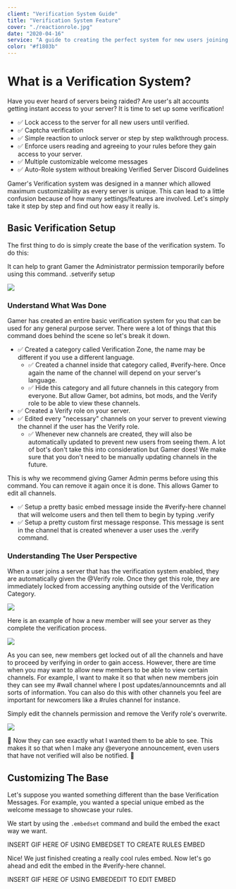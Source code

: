 ```yaml
---
client: "Verification System Guide"
title: "Verification System Feature"
cover: "./reactionrole.jpg"
date: "2020-04-16"
service: "A guide to creating the perfect system for new users joining your server."
color: "#f1803b"
---
```



# What is a Verification System?

Have you ever heard of servers being raided? Are user's alt accounts getting instant access to your server? It is time to set up some verification!

- ✅ Lock access to the server for all new users until verified.
- ✅ Captcha verification
- ✅ Simple reaction to unlock server or step by step walkthrough process.
- ✅ Enforce users reading and agreeing to your rules before they gain access to your server.
- ✅ Multiple customizable welcome messages
- ✅ Auto-Role system without breaking Verified Server Discord Guidelines

Gamer's Verification system was designed in a manner which allowed maximum customizability as every server is unique. This can lead to a little confusion because of how many settings/features are involved. Let's simply take it step by step and find out how easy it really is.

## Basic Verification Setup

The first thing to do is simply create the base of the verification system. To do this:

<Note type="note">It can help to grant Gamer the Administrator permission temporarily before using this command.</Note>
<Note type="command">.setverify setup</Note>

<img src={SetupGif}></img>

### Understand What Was Done

Gamer has created an entire basic verification system for you that can be used for any general purpose server. There were a lot of things that this command does behind the scene so let's break it down.

- ✅ Created a category called Verification Zone, the name may be different if you use a different language.
  - ✅ Created a channel inside that category called, #verify-here. Once again the name of the channel will depend on your server's language.
  - ✅ Hide this category and all future channels in this category from everyone. But allow Gamer, bot admins, bot mods, and the Verify role to be able to view these channels.
- ✅ Created a Verify role on your server.
- ✅ Edited every "necessary" channels on your server to prevent viewing the channel if the user has the Verify role.
  - ✅ Whenever new channels are created, they will also be automatically updated to prevent new users from seeing them. A lot of bot's don't take this into consideration but Gamer does! We make sure that you don't need to be manually updating channels in the future.

<Note type="note">This is why we recommend giving Gamer Admin perms before using this command. You can remove it again once it is done. This allows Gamer to edit all channels.</Note>

- ✅ Setup a pretty basic embed message inside the #verify-here channel that will welcome users and then tell them to begin by typing .verify
- ✅ Setup a pretty custom first message response. This message is sent in the channel that is created whenever a user uses the .verify command.

### Understanding The User Perspective

When a user joins a server that has the verification system enabled, they are automatically given the @Verify role. Once they get this role, they are immediately locked from accessing anything outside of the Verification Category.

<Image src="verifynewbie.png" />

Here is an example of how a new member will see your server as they complete the verification process.

<img src={UnlockGif}></img>

As you can see, new members get locked out of all the channels and have to proceed by verifying in order to gain access. However, there are time when you may want to allow new members to be able to view certain channels. For example, I want to make it so that when new members join they can see my #wall channel where I post updates/announcemnts and all sorts of information. You can also do this with other channels you feel are important for newcomers like a #rules channel for instance.

Simply edit the channels permission and remove the Verify role's overwrite.

<Image src="verifywall.png" />

🎉 Now they can see exactly what I wanted them to be able to see. This makes it so that when I make any @everyone announcement, even users that have not verified will also be notified. 💪

## Customizing The Base

Let's suppose you wanted something different than the base Verification Messages. For example, you wanted a special unique embed as the welcome message to showcase your rules.

We start by using the `.embedset` command and build the embed the exact way we want.

INSERT GIF HERE OF USING EMBEDSET TO CREATE RULES EMBED

Nice! We just finished creating a really cool rules embed. Now let's go ahead and edit the embed in the #verify-here channel.

INSERT GIF HERE OF USING EMBEDEDIT TO EDIT EMBED


